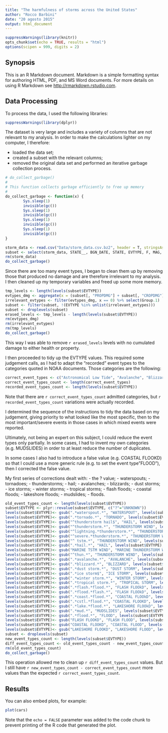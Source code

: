```yaml
---
title: "The harmfulness of storms across the United States"
author: "Rocco Barbini"
date: "20 agosto 2015"
output: html_document
---
```


```r
suppressWarnings(library(knitr))
opts_chunk$set(echo = TRUE, results = "html")
options(scipen = 999, digits = 2)
```

## Synopsis

This is an R Markdown document. Markdown is a simple formatting syntax for authoring HTML, PDF, and MS Word documents. For more details on using R Markdown see <http://rmarkdown.rstudio.com>.

## Data Processing

To process the data, I used the following libraries:
```r
suppressWarnings(library(dplyr))
```

The dataset is very large and includes a variety of columns that are not relevant to my analysis. In order to make the calculations lighter on my computer, I therefore:

- loaded the data set;
- created a subset with the relevant columns;
- removed the original data set and performed an iterative garbage collection process.

```r
# do_collect_garbage()
#
# This function collects garbage efficiently to free up memory
#
do_collect_garbage <- function(x) {
        Sys.sleep(1)
        invisible(gc())
        Sys.sleep(1)
        invisible(gc())
        Sys.sleep(1)
        invisible(gc())
        Sys.sleep(1)
        invisible(gc())
}

storm_data <- read.csv("Data/storm_data.csv.bz2", header = T, stringsAsFactors = T)
subset <- select(storm_data, STATE__, BGN_DATE, STATE, EVTYPE, F, MAG, FATALITIES, INJURIES, PROPDMG, PROPDMGEXP, CROPDMG, CROPDMGEXP)
rm(storm_data)
do_collect_garbage()
```

Since there are too many event types, I began to clean them up by removing those that produced no damage and are therefore irrelevant to my analysis. I then cleaned up my temporary variables and freed up some more memory.

```r
tmp_levels <- length(levels(subset$EVTYPE))
evtypes_dmg <- aggregate(x = (subset[, "PROPDMG"] + subset[, "CROPDMG"] + subset[, "INJURIES"] + subset[, "FATALITIES"]), by = list(subset[, "EVTYPE"]), FUN = "sum")
irrelevant_evtypes <- filter(evtypes_dmg, x == 0) %>% select(Group.1)
subset <- filter(subset, !(EVTYPE %in% unlist(irrelevant_evtypes)))
subset <- droplevels(subset)
erased_levels <- tmp_levels - length(levels(subset$EVTYPE))
rm(evtypes_dmg)
rm(irrelevant_evtypes)
rm(tmp_levels)
do_collect_garbage()
```

This way I was able to remove `r erased_levels` levels with no cumulated damage to either health or property.

I then proceeded to tidy up the EVTYPE values. This required some judgement calls, as I had to adapt the "recorded" event types to the categories quoted in NOAA documents. Those categories are the following:

```r
correct_event_types <- c("Astronomical Low Tide", "Avalanche", "Blizzard", "Coastal Flood", "Cold/Wind Chill", "Debris Flow", "Dense Fog", "Dense Smoke", "Drought", "Dust Devil", "Dust Storm", "Excessive Heat", "Extreme Cold/Wind Chill", "Flash Flood", "Flood", "Freezing Fog", "Frost/Freeze", "Funnel Cloud", "Hail", "Heat", "Heavy Rain", "Heavy Snow", "High Surf", "High Wind", "Hurricane/Typhoon", "Ice Storm", "Lakeshore Flood", "Lake-Effect Snow", "Lightning", "Marine Hail", "Marine High Wind", "Marine Strong Wind", "Marine Thunderstorm Wind", "Rip Current", "Seiche", "Sleet", "Storm Tide", "Strong Wind", "Thunderstorm Wind", "Tornado", "Tropical Depression", "Tropical Storm", "Tsunami", "Volcanic Ash", "Waterspout", "Wildfire", "Winter Storm", "Winter Weather")
correct_event_types_count <- length(correct_event_types)
recorded_event_types_count <- length(levels(subset$EVTYPE))

```

Note that there are `r correct_event_types_count` admitted categories, but `r recorded_event_types_count` variations were actually recorded.

I determined the sequence of the instructions to tidy the data based on my judgement, giving priority to what looked like the most specific, then to the most important/severe events in those cases in which mixed events were reported.

Ultimately, not being an expert on this subject, I could reduce the event types only partially. In some cases, I had to invent my own categories (e.g. MUDSLIDES) in order to at least reduce the number of duplicates.

In some cases I also had to introduce a false value (e.g. COASTAL FLOOKD) so that I could use a more generic rule (e.g. to set the event type"FLOOD"), then I corrected the false value.

My first series of corrections dealt with:
- the ? value;
- waterspouts;
- tornadoes;
- thunderstorms;
- hail;
- avalanches;
- blizzards;
- dust storms;
- ice storms;
- winter storms;
- tropical storms;
- flash floods;
- coastal floods;
- lakeshore floods;
- mudslides;
- floods.


```r
old_event_types_count <- length(levels(subset$EVTYPE))
subset$EVTYPE <- plyr::revalue(subset$EVTYPE, c("?"="UNKNOWN"))
levels(subset$EVTYPE)<- gsub(".*waterspout.*", "WATERSPOUT", levels(subset$EVTYPE), ignore.case = T)
levels(subset$EVTYPE)<- gsub(".*tornado.*", "TORNADO", levels(subset$EVTYPE), ignore.case = T)
levels(subset$EVTYPE)<- gsub("^thunderstorm hail$", "HAIL", levels(subset$EVTYPE), ignore.case = T)
levels(subset$EVTYPE)<- gsub("^thunderstorm.*", "THUNDERSTORM WIND", levels(subset$EVTYPE), ignore.case = T)
levels(subset$EVTYPE)<- gsub("^lightning.*thunderstorm.*", "THUNDERSTORM WIND", levels(subset$EVTYPE), ignore.case = T)
levels(subset$EVTYPE)<- gsub("^severe.*thunderstorm.*", "THUNDERSTORM WIND", levels(subset$EVTYPE), ignore.case = T)
levels(subset$EVTYPE)<- gsub("^ tstm.*", "THUNDERSTORM WIND", levels(subset$EVTYPE), ignore.case = T)
levels(subset$EVTYPE)<- gsub(".*hail.*", "HAIL", levels(subset$EVTYPE), ignore.case = T)
levels(subset$EVTYPE)<- gsub("MARINE TSTM WIND", "MARINE THUNDERSTORM WIND", levels(subset$EVTYPE), ignore.case = T)
levels(subset$EVTYPE)<- gsub("^thun.*", "THUNDERSTORM WIND", levels(subset$EVTYPE), ignore.case = T)
levels(subset$EVTYPE)<- gsub(".*avalanche.*", "AVALANCHE", levels(subset$EVTYPE), ignore.case = T)
levels(subset$EVTYPE)<- gsub(".*blizzard.*", "BLIZZARD", levels(subset$EVTYPE), ignore.case = T)
levels(subset$EVTYPE)<- gsub(".*dust storm.*", "DUST STORM", levels(subset$EVTYPE), ignore.case = T)
levels(subset$EVTYPE)<- gsub(".*ice storm$", "ICE STORM", levels(subset$EVTYPE), ignore.case = T)
levels(subset$EVTYPE)<- gsub(".*winter storm.*", "WINTER STORM", levels(subset$EVTYPE), ignore.case = T)
levels(subset$EVTYPE)<- gsub(".*tropical storm.*", "TROPICAL STORM", levels(subset$EVTYPE), ignore.case = T)
levels(subset$EVTYPE)<- gsub(".*flash.*flood.*", "FLASH FLOOkD", levels(subset$EVTYPE), ignore.case = T)
levels(subset$EVTYPE)<- gsub(".*flood.*flash.*", "FLASH FLOOkD", levels(subset$EVTYPE), ignore.case = T)
levels(subset$EVTYPE)<- gsub(".*coast.*flood.*", "COASTAL FLOOkD", levels(subset$EVTYPE), ignore.case = T)
levels(subset$EVTYPE)<- gsub(".*cstl.*flood.*", "COASTAL FLOOKD", levels(subset$EVTYPE), ignore.case = T)
levels(subset$EVTYPE)<- gsub(".*lake.*flood.*", "LAKESHORE FLOOkD", levels(subset$EVTYPE), ignore.case = T)
levels(subset$EVTYPE)<- gsub(".*mud.*", "MUDSLIDES", levels(subset$EVTYPE), ignore.case = T)
levels(subset$EVTYPE)<- gsub(".*flood.*", "FLOOD", levels(subset$EVTYPE), ignore.case = T)
levels(subset$EVTYPE)<- gsub("FLASH FLOOKD", "FLASH FLOOD", levels(subset$EVTYPE), ignore.case = T)
levels(subset$EVTYPE)<- gsub("COASTAL FLOOKD", "COASTAL FLOOD", levels(subset$EVTYPE), ignore.case = T)
levels(subset$EVTYPE)<- gsub("LAKESHORE FLOOKD", "LAKESHORE FLOOD", levels(subset$EVTYPE), ignore.case = T)
subset <- droplevels(subset)
new_event_types_count <- length(levels(subset$EVTYPE))
diff_event_types_count <- old_event_types_count - new_event_types_count
rm(old_event_types_count)
do_collect_garbage()
```

This operation allowed me to clean up `r diff_event_types_count` values. But I still have `r new_event_types_count - correct_event_types_count` more values than the expected `r correct_event_types_count`.

## Results

You can also embed plots, for example:

```r
plot(cars)
```

Note that the `echo = FALSE` parameter was added to the code chunk to prevent printing of the R code that generated the plot.
